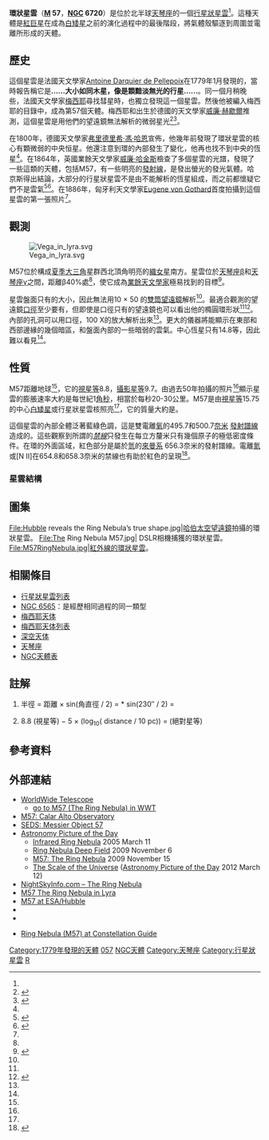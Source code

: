 {{noteTA
|1=zh:梅西耶;zh-cn:梅西耶;zh-tw:梅西耶;
|2=zh-cn:哈勃;zh-tw:哈伯;
}}

{{for|[[巴納德星系|巴納德星系]]的'''環狀星雲'''|環狀星雲 (NGC 6822)}}

{{Infobox Planetary nebula
|type= 行星狀
| name = [http://simbad.u-strasbg.fr/sim-id.pl?protocol=html&Ident=ring+nebula 環狀星雲]
| image = M57 The Ring Nebula.JPG
| image_size = 250px
| caption = M57，環狀星雲([[哈伯太空望遠鏡|哈伯太空望遠鏡]])
| credit = [[NASA|NASA]]/[[STScI|STScI]]/[[Association_of_Universities_for_Research_in_Astronomy|AURA]]
| epoch = [[J2000|J2000]]
| ra = {{RA|18|53|35.079}}<ref name="simbad">
{{cite simbad
  | title=M 57
  | access-date=2006-12-19 |df=ymd
}}</ref>
| dec = {{DEC|+33|01|45.03}}<ref name="simbad" />
| dist_ly = {{val|2567|115}}<ref name="simbad" />

| dist_pc = {{val|787|35}}<ref name="simbad" />

| radius_ly = {{val|1.3|+0.8|-0.4}}{{Ref label|A|a|none}}
| appmag_v = 8.8<ref name="Murdin2000">
{{cite book
  | author=Murdin, P.
  | date=2000
  | chapter=Ring Nebula (M57, NGC 6720)
  | editor=Paul Murdin
  | title=Encyclopedia of Astronomy and Astrophysics
  | id = Article ID #5323
  | publisher=[[Institute_of_Physics_Publishing|Institute of Physics Publishing]]
  | bibcode=2000eaa..bookE5323.
  | doi=10.1888/0333750888/5323
  | isbn=978-0-333-75088-9
}}</ref>
| size_v = 230″ × 230″<ref name="ODelletal2002" />
| constellation = [[天琴座|天琴座]]
| diameter_ly = 0.9 ly
| absmag_v = {{val|-0.2|+0.7|-1.8}}{{Ref label|B|b|none}}
| notes = -
| names = [[梅西耶天體|M]] 57、<ref name="simbad" /> [[NGC天體表|NGC]] 6720、<ref name="simbad" /> [[博斯星表|GC]] 4447。
}}

'''環狀星雲'''（'''[[梅西耶天體|M]] 57'''，'''[[NGC天體|NGC]] 6720'''）是位於北半球[[天琴座|天琴座]]的一個[[行星狀星雲|行星狀星雲]]<ref name=coe2007/>。這種天體是[[紅巨星|紅巨星]]在成為[[白矮星|白矮星]]之前的演化過程中的最後階段，將氣體殼驅逐到周圍並電離所形成的天體。

== 歷史 ==
這個星雲是法國天文學家[[Antoine_Darquier_de_Pellepoix|Antoine Darquier de Pellepoix]]在1779年1月發現的，當時報告稱它是'''......大小如同木星，像是顆黯淡無光的行星......'''。同一個月稍晚些，法國天文學家[[查爾斯·梅西耶|梅西耶]]尋找彗星時，也獨立發現這一個星雲。然後他被編入梅西耶的目錄中，成為第57個天體。梅西耶和出生於德國的天文學家[[威廉·赫歇爾|威廉·赫歇爾]]推測，這個星雲是用他們的望遠鏡無法解析的微弱星光<ref>
{{cite book
 | first=Robert A. | last=Garfinkle
 | date=1997
 | title=Star-hopping: Your Visa to Viewing the Universe
 | publisher=[[Cambridge_University_Press|Cambridge University Press]]
 | isbn=0-521-59889-3
 | oclc=37355269
}}
</ref><ref>
{{cite book
 | first=Charles | last=Messier
 | date=1780
 | chapter=Catalogue des Nébuleuses & des amas d'Étoiles
 | title=Connoissance des Temps for 1783
 | pages=225–249
}}</ref>。

在1800年，德國天文學家[[弗里德里希二世·格拉夫·馮·哈恩|弗里德里希·馮·哈恩]]宣佈，他幾年前發現了環狀星雲的核心有顆微弱的中央恒星。他還注意到環的內部發生了變化，他再也找不到中央的恆星<ref name=steinicke2010/>。在1864年，英國業餘天文學家[[威廉·哈金斯|威廉·哈金斯]]檢查了多個星雲的光譜，發現了一些這類的天體，包括M57，有一些明亮的[[譜線|發射線]]，是發出螢光的發光氣體。哈京斯得出結論，大部分的行星狀星雲不是由不能解析的恆星組成，而之前都懷疑它們不是雲氣<ref>
{{cite web
 |last=Frommert 
 |first=Hartmut 
 |author2=Kronberg, Christine 
 |url=http://seds.org/messier/Xtra/Bios/huggins.html 
 |title=William Huggins (February 7, 1824 – May 12, 1910) 
 |publisher=[[Students_for_the_Exploration_and_Development_of_Space|SEEDS]] 
 |accessdate=2008-04-11 
 |archiveurl=https://web.archive.org/web/20080421100135/http://seds.org/messier/Xtra/Bios/huggins.html 
 |archivedate=2008-04-21 
 |deadurl=yes 
}}</ref><ref>
{{cite journal
 | last=Huggins | first=W.
 |author2=Miller, W. A.
  | title=On the Spectra of Some of the Nebulae. And On the Spectra of Some of the Fixed Stars
 | journal=[[Proceedings_of_the_Royal_Society_of_London|Proceedings of the Royal Society of London]]
 | date=1863–1864 | volume=13
 | issue=0 | pages=491–493
 | jstor=112077
 | doi=10.1098/rspl.1863.0094
}}</ref>。在1886年，匈牙利天文學家[[Eugene_von_Gothard|Eugene von Gothard]]首度拍攝到這個星雲的第一張照片<ref name=steinicke2010/>。

== 觀測 ==
[[File:Vega_in_lyra.svg|left]]

M57位於構成[[夏季大三角|夏季大三角]]星群西北頂角明亮的[[織女星|織女星]]南方。星雲位於[[天琴座β|天琴座β]]和[[天琴座γ|天琴座γ]]之間，距離β40%處<ref name=crossen_rhemann2004/>，使它成為[[業餘天文學|業餘天文學家]]極易找到的目標<ref name=crossen>
{{cite book
 | first=Craig | last=Crossen
 |author2=Rhemann, Gerald
  | date=2004
 | title=Sky Vistas: Astronomy for Binoculars and Richest-Field Telescopes
 | url=https://archive.org/details/springer_10.1007-978-3-7091-0626-6 | publisher=[[Springer_(springer)|Springer]]
 | isbn=3-211-00851-9
 | oclc=52424007
}}</ref>。

星雲盤面只有{{nowrap|1.5 × 1 [[角秒|角分]]s}}的大小，因此無法用10 × 50 的[[雙筒望遠鏡|雙筒望遠鏡]]解析<ref name=crossen_rhemann2004/>。最適合觀測的望遠鏡[[口徑|口徑]]至少要有{{Convert|20|cm|in|abbr=on|sigfig=1}}，但即使是口徑只有{{Convert|7.5|cm|in|abbr=on|sigfig=1}}的望遠鏡也可以看出他的橢圓環形狀<ref name=crossen/><ref name="nightsky">
 {{cite book
  | last = Dunlop
  | first = Storm
  | authorlink = Storm Dunlop
  | title = Atlas of the Night Sky
  | url = https://archive.org/details/collinsatlasofni0000dunl
  | publisher = [[HarperCollins|Collins]]
  | date = 2005
  | doi =
  | isbn = 0-00-717223-0
}}
</ref>。內部的孔洞可以用口徑{{Convert|10|cm|in|abbr = on|sigfig = 1}}，100 X的放大解析出來<ref name=crossen_rhemann2004/>。更大的儀器將能顯示在東部和西部邊緣的幾個暗區，和盤面內部的一些暗弱的雲氣。中心恆星只有14.8等，因此難以看見<ref name="nightsky" />。

== 性質 ==

M57距離地球{{Convert|0.7|kpc|ly|abbr=in|lk=on}}<ref name="Harrisetal2007" />，它的[[視星等|視星等]]8.8，[[攝影星等|攝影星等]]9.7。由過去50年拍攝的照片<ref name=karttunen/>顯示星雲的膨脹速率大約是每世紀1[[角秒|角秒]]，相當於每秒20-30公里。M57是由[[視星等|視星等]]15.75的中心[[白矮星|白矮星]]或行星狀星雲核照亮<ref name=apj134/>，它的質量大約是{{val|1.2|ul=太陽質量}}。

這個星雲的內部全體泛著藍綠色調，這是雙電離[[氧|氧]]的495.7和500.7[[奈米|奈米]] [[發射譜線|發射譜線]]造成的。這些觀察到所謂的''[[禁線|禁線]]''只發生在每立方釐米只有幾個原子的極低密度條件。在環的外面區域，紅色部分是屬於[[氫|氫]]的[[來曼系|來曼系]] 656.3奈米的發射譜線。電離[[氮|氮]]或[N II]在654.8和658.3奈米的禁線也有助於紅色的呈現<ref name=karttunen>
{{cite book
 | first=Hannu | last=Karttunen
 | date=2003
 | title=Fundamental Astronomy
 | url=https://archive.org/details/fundamentalastro00kart_973 | pages=[https://archive.org/details/fundamentalastro00kart_973/page/n315 314]
 | publisher=[[Springer_(publisher)|Springer]]
 | isbn=3-540-00179-4
}}</ref>。

=== 星雲結構 ===

== 圖集 ==
<gallery>
File:Hubble reveals the Ring Nebula’s true shape.jpg|[[哈伯太空望遠鏡|哈伯太空望遠鏡]]拍攝的環狀星雲。
File:The Ring Nebula M57.jpg| DSLR相機捕獲的環狀星雲。
File:M57RingNebula.jpg|紅外線的環狀星雲。
</gallery>

== 相關條目 ==
{{Commons category|Ring Nebula}}
* [[行星狀星雲列表|行星狀星雲列表]]
* [[NGC_6565|NGC 6565]]：是經歷相同過程的同一類型
*[[梅西耶天体|梅西耶天体]]
*[[梅西耶天体列表|梅西耶天体列表]]
*[[深空天体|深空天体]]
*[[天琴座|天琴座]]
*[[NGC天體表|NGC天體表]]

== 註解 ==
{{refbegin}}
<ol type="a">
<li>{{Note label|A|a|none}}半徑 = 距離 × sin(角直徑 / 2) = {{val|2.3|+1.5|-0.7|u=kly}} * sin(230″ / 2) = {{val|1.3|+0.8|-0.4|u=ly}}</li>
<li>{{Note label|B|b|none}}8.8 (視星等) − 5 × (log<sub>10</sub>({{val|700|+450|-200|u=pc}} distance / 10 pc)) = {{val|-0.2|+0.7|-1.8}} (絕對星等)</li>
</ol>
{{refend}}

== 參考資料 ==
{{reflist|30em|refs=
<ref name=coe2007>{{Cite book | first1=Steven R. | last1=Coe | title=Nebulae and how to observe them | series=Astronomers' observing guides | publisher=Springer | date=2007 | isbn=1-84628-482-1 | page=111 | url=http://books.google.com/books?id=roXyxpcc9MsC&pg=PA111  }}</ref>

<ref name=crossen_rhemann2004>{{Cite book | first1=Craig | last1=Crossen | first2=Gerald | last2=Rhemann | title=Sky vistas: astronomy for binoculars and richest-field telescopes | publisher=Springer | date=2004 | isbn=3-211-00851-9 | url=http://books.google.com/books?id=mfJeWrJRqrkC&pg=PA261  }}</ref>

<ref name=steinicke2010>{{Cite book | first1=Wolfgang | last1=Steinicke | title=Observing and Cataloguing Nebulae and Star Clusters: From Herschel to Dreyer's New General Catalogue | publisher=Cambridge University Press | date=2010 | isbn=0-521-19267-6 | pages=42–43 | url=http://books.google.com/books?id=wyWjVWYWoO8C&pg=PA43 | access-date=2016-04-29 | archive-date=2016-06-12 | archive-url=https://web.archive.org/web/20160612194957/https://books.google.com/books?id=wyWjVWYWoO8C&pg=PA43 | dead-url=no }}</ref>

}}

== 外部連結 ==
* [[WorldWide_Telescope|WorldWide Telescope]]
** [http://www.worldwidetelescope.org/wwtweb/goto.aspx?object=M57&ra=18.8933&dec=33.0333&zoom=1 go to M57 (The Ring Nebula) in WWT]
* [https://web.archive.org/web/20130712214658/http://www.caha.es/the-ring-nebula.html M57: Calar Alto Observatory]
* [http://messier.seds.org/m/m057.html SEDS: Messier Object 57] {{Wayback|url=http://messier.seds.org/m/m057.html |date=20181004094948 }}
* [[Astronomy_Picture_of_the_Day|Astronomy Picture of the Day]]
** [http://antwrp.gsfc.nasa.gov/apod/ap050311.html Infrared Ring Nebula] {{Wayback|url=http://antwrp.gsfc.nasa.gov/apod/ap050311.html |date=20100609055827 }} 2005 March 11
** [http://apod.nasa.gov/apod/ap091106.html Ring Nebula Deep Field] {{Wayback|url=http://apod.nasa.gov/apod/ap091106.html |date=20111107171049 }} 2009 November 6
** [http://apod.nasa.gov/apod/ap091115.html M57: The Ring Nebula] {{Wayback|url=http://apod.nasa.gov/apod/ap091115.html |date=20111019153226 }} 2009 November 15
** [http://apod.nasa.gov/apod/ap120312.html The Scale of the Universe] {{Wayback|url=http://apod.nasa.gov/apod/ap120312.html |date=20120314141452 }} ([[Astronomy_Picture_of_the_Day|Astronomy Picture of the Day]] 2012 March 12)
* [http://www.nightskyinfo.com/archive/ring_nebula NightSkyInfo.com – The Ring Nebula] {{Wayback|url=http://www.nightskyinfo.com/archive/ring_nebula |date=20141119014028 }}
* [https://web.archive.org/web/20141002100424/http://deepskyobserving.com/Messier/M57.htm M57 The Ring Nebula in Lyra]
* [http://www.spacetelescope.org/bin/images.pl?searchtype=freesearch&string=M57 M57 at ESA/Hubble] {{Wayback|url=http://www.spacetelescope.org/bin/images.pl?searchtype=freesearch&string=M57 |date=20070313101824 }}
* {{cite web|title=M57 – Ring Nebula|url=http://www.deepskyvideos.com/videos/messier/M57_ring_nebula.html|work=Deep Sky Videos|publisher=[[Brady_Haran|Brady Haran]]|author=Szymanek, Nik|authorlink=Nik Szymanek|author2=Lawrence, Pete|access-date=2016-04-29|archive-date=2020-07-02|archive-url=https://web.archive.org/web/20200702193557/http://www.deepskyvideos.com/videos/messier/M57_ring_nebula.html|dead-url=no}}
* {{WikiSky|name=The Ring Nebula}}
{{Sky|18|53|35.079|+|33|01|45.03|2300}}
* [http://www.constellation-guide.com/ring-nebula-m57-in-lyra/ Ring Nebula (M57) at Constellation Guide] {{Wayback|url=http://www.constellation-guide.com/ring-nebula-m57-in-lyra/ |date=20210121053001 }}

{{梅西耶天体}}


[[Category:1779年發現的天體|Category:1779年發現的天體]]
[[Category:梅西耶天體|057]]
[[Category:NGC天體|NGC天體]]
[[Category:天琴座|Category:天琴座]]
[[Category:行星狀星雲|Category:行星狀星雲]]
[[Category:獵戶臂|R]]
